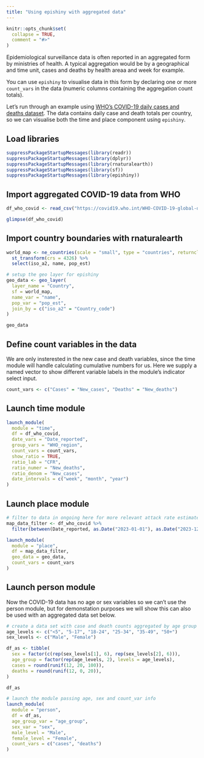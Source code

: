 ```yaml
---
title: "Using epishiny with aggregated data"
---
```


```r
knitr::opts_chunk$set(
  collapse = TRUE,
  comment = "#>"
)
```

Epidemiological surveillance data is often reported in an aggregated form by ministries of health.
A typical aggregation would be by a geographical and time unit, cases and deaths by health areaa and week for example.

You can use `epishiny` to visualise data in this form by declaring one or more `count_vars` in the data 
(numeric columns containing the aggregation count totals).

Let's run through an example using [WHO's COVID-19 daily cases and deaths dataset](https://covid19.who.int/data).
The data contains daily case and death totals per country, so we can visualise both the time and place component 
using `epishiny`.

## Load libraries

```r
suppressPackageStartupMessages(library(readr))
suppressPackageStartupMessages(library(dplyr))
suppressPackageStartupMessages(library(rnaturalearth))
suppressPackageStartupMessages(library(sf))
suppressPackageStartupMessages(library(epishiny))
```

## Import aggregated COVID-19 data from WHO

```r
df_who_covid <- read_csv("https://covid19.who.int/WHO-COVID-19-global-data.csv")

glimpse(df_who_covid)
```

## Import country boundaries with rnaturalearth

```r
world_map <- ne_countries(scale = "small", type = "countries", returnclass = "sf") %>%
  st_transform(crs = 4326) %>%
  select(iso_a2, name, pop_est)

# setup the geo layer for epishiny
geo_data <- geo_layer(
  layer_name = "Country",
  sf = world_map,
  name_var = "name",
  pop_var = "pop_est",
  join_by = c("iso_a2" = "Country_code")
)

geo_data
```

## Define count variables in the data 

We are only insterested in the new case and death variables, since the time module will handle calculating
cumulative numbers for us. Here we supply a named vector to show different variable labels in the module's
indicator select input.

```r
count_vars <- c("Cases" = "New_cases", "Deaths" = "New_deaths")
```

## Launch time module

```r
launch_module(
  module = "time",
  df = df_who_covid,
  date_vars = "Date_reported",
  group_vars = "WHO_region",
  count_vars = count_vars,
  show_ratio = TRUE,
  ratio_lab = "CFR",
  ratio_numer = "New_deaths",
  ratio_denom = "New_cases",
  date_intervals = c("week", "month", "year")
)
```

## Launch place module

```r
# filter to data in ongoing here for more relevant attack rate estimates
map_data_filter <- df_who_covid %>% 
  filter(between(Date_reported, as.Date("2023-01-01"), as.Date("2023-12-31")))

launch_module(
  module = "place",
  df = map_data_filter,
  geo_data = geo_data,
  count_vars = count_vars
)
```

## Launch person module

Now the COVID-19 data has no age or sex variables so we can't use the person module, but for demonstation
purposes we will show this can also be used with an aggregated data set below.

```r
# create a data set with case and death counts aggregated by age group and sex
age_levels <- c("<5", "5-17", "18-24", "25-34", "35-49", "50+")
sex_levels <- c("Male", "Female")

df_as <- tibble(
  sex = factor(c(rep(sex_levels[1], 6), rep(sex_levels[2], 6))),
  age_group = factor(rep(age_levels, 2), levels = age_levels),
  cases = round(runif(12, 20, 100)),
  deaths = round(runif(12, 0, 20)),
)

df_as
```

```r
# launch the module passing age, sex and count_var info
launch_module(
  module = "person",
  df = df_as,
  age_group_var = "age_group",
  sex_var = "sex",
  male_level = "Male",
  female_level = "Female",
  count_vars = c("cases", "deaths")
)
```
